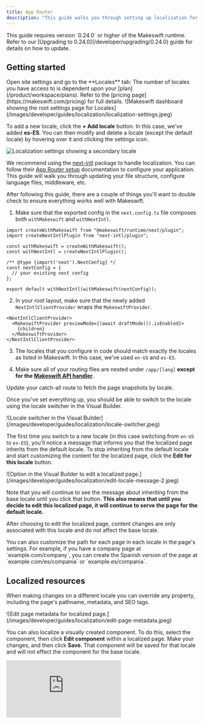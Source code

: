 ```yaml
---
title: App Router
description: "This guide walks you through setting up localization for your Makeswift site so you can visually customize your site for different locales."
---
```



<Note>
  This guide requires version `0.24.0` or higher of the Makeswift runtime. Refer
  to our [Upgrading to 0.24.0](/developer/upgrading/0.24.0) guide for details on
  how to update.
</Note>

## Getting started

<Steps>

<Step title="Add locales in the Makeswift Visual Builder">
Open site settings and go to the **Locales** tab:

<Note>
  The number of locales you have access to is dependent upon your
  [plan](/product/workspace/plans). Refer to the [pricing
  page](https://makeswift.com/pricing) for full details.
</Note>

<Frame>
  ![Makeswift dashboard showing the root settings page for
  Locales](/images/developer/guides/localization/localization-settings.jpeg)
</Frame>

To add a new locale, click the **+ Add locale** button. In this case, we've added **es-ES**. You can then modify and delete a locale (except the default locale) by hovering over it and clicking the settings icon.

<Frame>
  <img
    src="/images/developer/guides/localization/secondary-locale.jpeg"
    alt="Localization settings showing a secondary locale"
  />
</Frame>

</Step>

<Step title="Configure next-intl for your application">

We recommend using the [next-intl](https://next-intl.dev/) package to handle localization. You can follow their [App Router setup](https://next-intl.dev/docs/getting-started/app-router/with-i18n-routing) documentation to configure your application. This guide will walk you through updating your file structure, configure language files, middleware, etc.

After following this guide, there are a couple of things you'll want to double check to ensure everything works well with Makeswift.

1. Make sure that the exported config in the `next.config.ts` file composes both `withMakeswift` and `withNextIntl`.

```tsx
import createWithMakeswift from "@makeswift/runtime/next/plugin";
import createNextIntlPlugin from "next-intl/plugin";

const withMakeswift = createWithMakeswift();
const withNextIntl = createNextIntlPlugin();

/** @type {import('next').NextConfig} */
const nextConfig = {
  // your existing next config
};

export default withNextIntl(withMakeswift(nextConfig));
```

2. In your root layout, make sure that the newly added `NextIntlClientProvider` wraps the `MakeswiftProvider`.

```tsx
<NextIntlClientProvider>
  <MakeswiftProvider previewMode={(await draftMode()).isEnabled}>
    {children}
  </MakeswiftProvider>
</NextIntlClientProvider>
```

3. The locales that you configure in code should match exactly the locales as listed in Makeswift. In this case, we've used `en-US` and `es-ES`.

4. Make sure all of your routing files are nested under `/app/[lang]` **except for the [Makeswift API handler](/developer/reference/makeswift-api-handler)**.

</Step>

<Step title="Fetch snapshots by locale">

Update your catch-all route to fetch the page snapshots by locale.

<AppCatchAllLocalizedExample />

</Step>

<Step title="Edit your pages in the builder">

Once you've set everything up, you should be able to switch to the locale using the locale switcher in the Visual Builder.

<Frame>
  ![Locale switcher in the Visual
  Builder](/images/developer/guides/localization/locale-switcher.jpeg)
</Frame>

The first time you switch to a new locale (in this case switching from `en-US` to `es-ES`), you'll notice a message that informs you that the localized page inherits from the default locale. To stop inheriting from the default locale and start customizing the content for the localized page, click the **Edit for this locale** button.

<Frame>
  ![Option in the Visual Builder to edit a localized
  page.](/images/developer/guides/localization/edit-locale-message-2.jpeg)
</Frame>

Note that you will continue to see the message about inheriting from the base locale until you click that button. **This also means that until you decide to edit this localized page, it will continue to serve the page for the default locale.**

After choosing to edit the localized page, content changes are only associated with this locale and do not affect the base locale.

<Note>
  You can also customize the path for each page in each locale in the page's
  settings. For example, if you have a company page at `example.com/company`,
  you can create the Spanish version of the page at `example.com/es/compania` or
  `example.es/compania`.
</Note>

</Step>

</Steps>

## Localized resources

When making changes on a different locale you can override any property, including the page's pathname, metadata, and SEO tags.

<Frame>
  ![Edit page metadata for localized
  page.](/images/developer/guides/localization/edit-page-metadata.jpeg)
</Frame>

You can also localize a visually created component. To do this, select the component, then click **Edit component** within a localized page. Make your changes, and then click **Save**. That component will be saved for that locale and will not effect the component for the base locale.

<Frame>
  <iframe
    className="w-full aspect-video"
    src="https://www.youtube.com/embed/B7CbZnqjMQI"
    title="Scheduled publishing"
    frameborder="0"
    allow="accelerometer; autoplay; clipboard-write; encrypted-media; gyroscope; picture-in-picture"
    allowfullscreen
  />
</Frame>

## Publishing

Remember that localized content (pages, components, etc.) need to be published just like any other resource. After you're done making all of your changes, publish them for these changes to go live. In the publish dialog, you'll be able to see the locale attached to each resource.

<Frame>
  ![Publishing localized
  content.](/images/developer/guides/localization/publishing.jpeg)
</Frame>
